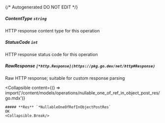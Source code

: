{/* Autogenerated DO NOT EDIT  */}

##### **ContentType** `string`
HTTP response content type for this operation

##### **StatusCode** `int`
HTTP response status code for this operation

##### **RawResponse** `[*http.Response](https://pkg.go.dev/net/http#Response)`
Raw HTTP response; suitable for custom response parsing

<Collapsible
    content={() => import('/content/models/operations/nullable_one_of_ref_in_object_post_res/go.mdx')}
>
    ##### **Res** `*NullableOneOfRefInObjectPostRes`
    OK
    <Collapsible.Break/>
</Collapsible>

